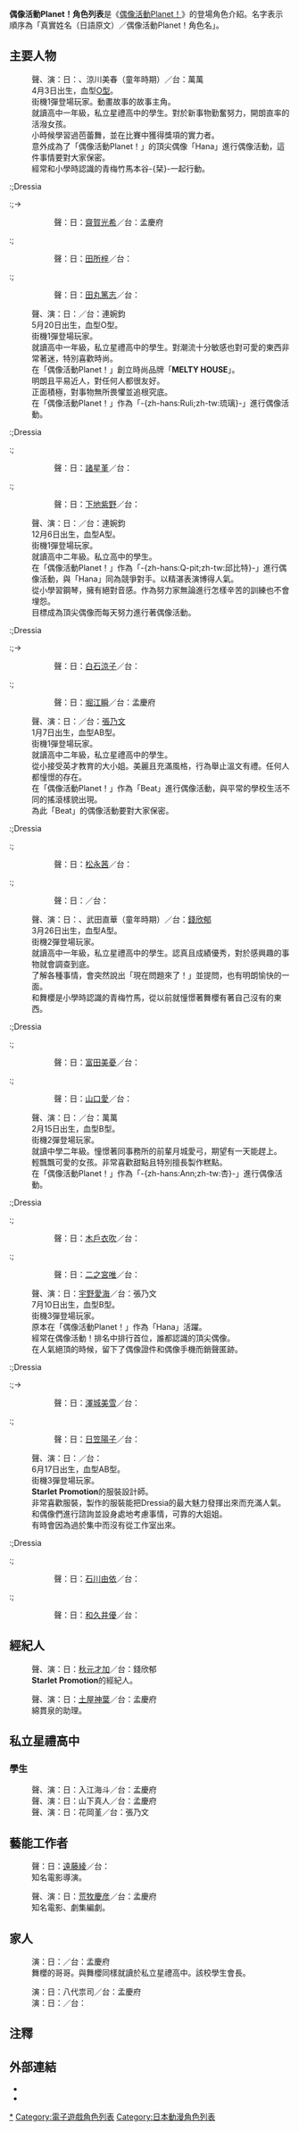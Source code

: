 {{noteTA
|T=zh:偶像活動Planet！角色列表;zh-hans:偶像活动Planet！角色列表;zh-hk:星夢學園Planet！角色列表;zh-tw:偶像學園Planet！角色列表;
|1=zh:偶像活動Planet！;zh-hans:偶像活动Planet！;zh-hk:星夢學園Planet！;zh-tw:偶像學園Planet！;
|2=zh:Dressia;zh-hans:裙灵;zh-tw:禮服妖精;
|3=zh:Hana;zh-hans:Hana;zh-tw:花奈;
}}
{{Variant-cnhktw}}

'''偶像活動Planet！角色列表'''是《[[偶像活動Planet！|偶像活動Planet！]]》的登場角色介紹。名字表示順序為「真實姓名（日語原文）／偶像活動Planet！角色名」。

== 主要人物 ==
;{{nihongo|音羽舞櫻／Hana|音羽 舞桜（おとは まお）／ハナ|Otoha Mao／-{Ha}-na}}
:聲、演：日：{{link-ja|伊達花彩}}、涼川美春（童年時期）／台：萬萬
:4月3日出生，血型[[ABO血型系統|O型]]。
:街機1彈登場玩家。動畫故事的故事主角。
:就讀高中一年級，私立星禮高中的學生。對於新事物勤奮努力，開朗直率的活潑女孩。
:小時候學習過芭蕾舞，並在比賽中獲得獎項的實力者。
:意外成為了「偶像活動Planet！」的頂尖偶像「Hana」進行偶像活動，這件事情要對大家保密。
:經常和小學時認識的青梅竹馬本谷-{栞}-一起行動。

:;Dressia
:;{{nihongo|極光天馬|オーロラペガサス|Aurora Pegasus}}→{{nihongo|天馬天使|ペガサスエンジェル|Pegasus Angel}}
::聲：日：[[齋賀光希|齋賀光希]]／台：孟慶府

:;{{nihongo|-{zh-hans:潇洒九尾;zh-tw:智慧九尾}-|スマートキュウビ|Smart Kyubi}}
::聲：日：[[田所梓|田所梓]]／台：

:;{{nihongo|純潔鳳凰|ピュアフルフェニックス|Pureful Phoenix}}
::聲：日：[[田丸篤志|田丸篤志]]／台：

;{{nihongo|珠樹琉璃／-{zh-hans:Ruli;zh-tw:琉璃}-|珠樹 るり（たまき るり）／ルリ|Tamaki Ruli／Ruli}}
:聲、演：日：{{link-ja|小椋梨央}}／台：連婉鈞
:5月20日出生，血型O型。
:街機1彈登場玩家。
:就讀高中一年級，私立星禮高中的學生。對潮流十分敏感也對可愛的東西非常著迷，特別喜歡時尚。
:在「偶像活動Planet！」創立時尚品牌「'''MELTY HOUSE'''」。
:明朗且平易近人，對任何人都很友好。
:正面積極，對事物無所畏懼並追根究底。
:在「偶像活動Planet！」作為「-{zh-hans:Ruli;zh-tw:琉璃}-」進行偶像活動。

:;Dressia
:;{{nihongo|-{zh-hans:明亮蓝宝石;zh-tw:彩輝藍寶石}-|ブライトサファイア|Bright Sapphire}}
::聲：日：[[諸星堇|諸星堇]]／台：

:;{{nihongo|光澤紅寶石|グロッシールビー|Glossy Ruby}}
::聲：日：[[下地紫野|下地紫野]]／台：

;{{nihongo|月城愛弓／-{zh-hans:Q-pit;zh-tw:邱比特}-|月城 愛弓（つきしろ あゆみ）／キューピット|Tsukishiro Ayumi／Q-pit}}
:聲、演：日：{{link-ja|瑞季}}／台：連婉鈞
:12月6日出生，血型A型。
:街機1彈登場玩家。
:就讀高中二年級。私立高中的學生。
:在「偶像活動Planet！」作為「-{zh-hans:Q-pit;zh-tw:邱比特}-」進行偶像活動，與「Hana」同為競爭對手。以精湛表演博得人氣。
:從小學習鋼琴，擁有絕對音感。作為努力家無論進行怎樣辛苦的訓練也不會埋怨。
:目標成為頂尖偶像而每天努力進行著偶像活動。

:;Dressia
:;{{nihongo|-{zh-hans:爱情射手座;zh-tw:愛心射手座}-|ラブサジタリウス|Love Sagittarius}}→{{nihongo|射手座銀河|サギタリウスミルキーウェイ|Sagittarius Milky Way}}
::聲：日：[[白石涼子|白石涼子]]／台：

:;{{nihongo|-{zh-hans:高贵狮子座;zh-tw:高潔白獅}-|ノーブルレオ|Noble Leo}}
::聲：日：[[堀江瞬|堀江瞬]]／台：孟慶府

;{{nihongo|梅小路響子／Beat|梅小路 響子（うめこうじ きょうこ）／ビート|Umekoji Kyoko／Beat}}
:聲、演：日：{{link-ja|長尾寧音}}／台：[[張乃文_(配音員)|張乃文]]
:1月7日出生，血型AB型。
:街機1彈登場玩家。
:就讀高中二年級，私立星禮高中的學生。
:從小接受英才教育的大小姐。美麗且充滿風格，行為舉止溫文有禮。任何人都憧憬的存在。
:在「偶像活動Planet！」作為「Beat」進行偶像活動，與平常的學校生活不同的搖滾樣貌出現。
:為此「Beat」的偶像活動要對大家保密。

:;Dressia
:;{{nihongo|-{zh-hans:血色摇滚;zh-tw:純血搖滾}-|ブラッディロック|Bloody Rock}}
::聲：日：[[松永茜|松永茜]]／台：

:;{{nihongo|-{zh-hans:嘻哈霹雳;zh-tw:Hip-Hop Break}-|ヒップホップブレイク|Hip Hop Break}}
::聲：日：{{link-ja|逢來凜|逢来りん}}／台：

;{{nihongo|本谷-{栞}-／-{zh-hans:Shiori;zh-tw:栞}-|本谷 栞（もとや しおり）／シオリ|Motoya Shiori／Shiori}}
:聲、演：日：{{link-ja|渡邊璃音}}、武田直華（童年時期）／台：[[錢欣郁|錢欣郁]]
:3月26日出生，血型A型。
:街機2彈登場玩家。
:就讀高中一年級，私立星禮高中的學生。認真且成績優秀，對於感興趣的事物就會調查到底。
:了解各種事情，會突然說出「現在問題來了！」並提問，也有明朗愉快的一面。
:和舞櫻是小學時認識的青梅竹馬，從以前就憧憬著舞櫻有著自己沒有的東西。

:;Dressia
:;{{nihongo|-{zh-hans:仙境故事;zh-tw:仙境物語}-|ワンダーランドテイル|Wonderland Tale}}
::聲：日：[[富田美憂|富田美憂]]／台：

:;{{nihongo|-{zh-hans:常春藤安眠;zh-tw:常春藤睡美人}-|アイビースリーピング|Ivy Sleeping}}
::聲：日：[[山口愛|山口愛]]／台：

;{{nihongo|栗六杏／-{zh-hans:Ann;zh-tw:杏}-|栗六 杏（くりむ あん）／アン|Kurimu Ann／Ann}}
:聲、演：日：{{link-ja|Amy|エイミー (女優)}}／台：萬萬
:2月15日出生，血型B型。
:街機2彈登場玩家。
:就讀中學二年級。憧憬著同事務所的前輩月城愛弓，期望有一天能趕上。
:輕飄飄可愛的女孩。非常喜歡甜點且特別擅長製作糕點。
:在「偶像活動Planet！」作為「-{zh-hans:Ann;zh-tw:杏}-」進行偶像活動。

:;Dressia
:;{{nihongo|-{zh-hans:甜蜜蛋糕;zh-tw:甜蜜蛋糕}-|スウィートホールケーキ|Sweet Whole Cake}}
::聲：日：[[木戶衣吹|木戶衣吹]]／台：

:;{{nihongo|-{zh-hans:时尚密瓜可丽饼;zh-tw:時尚哈密瓜可麗餅}-|ポップメロンクレープ|Pop Melon Crepe}}
::聲：日：[[二之宮唯|二之宮唯]]／台：

;{{nihongo|陽明咲／Rose|陽 明咲（ひなた めいさ）／ローズ|Hinata Meisa／Rose}}
:聲、演：日：[[宇野愛海|宇野愛海]]／台：張乃文
:7月10日出生，血型B型。
:街機3彈登場玩家。
:原本在「偶像活動Planet！」作為「Hana」活躍。
:經常在偶像活動！排名中排行首位，誰都認識的頂尖偶像。
:在人氣絕頂的時候，留下了偶像證件和偶像手機而銷聲匿跡。

:;Dressia
:;{{nihongo|奢華玫瑰|ラグジュアリーローゼ|Luxury Rose}}→{{nihongo|-{zh-hans:玫瑰世界树;zh-tw:玫瑰世界之樹}-|ローゼユグドラシル|Rose Yggdrasil}}
::聲：日：[[澤城美雪|澤城美雪]]／台：

:;{{nihongo|-{zh-hans:华美向日葵;zh-tw:優雅向日葵}-|リュクスサンフラワー|Luxe Sunflower}}
::聲：日：[[日笠陽子|日笠陽子]]／台：

;{{nihongo|糸井紗良／-{zh-hans:Sala;zh-tw:莎良}-|糸井 紗良（いとい さら）／サラ|Itoi Sala／Sala}}
:聲、演：日：{{link-ja|羽野瑠華}}／台：
:6月17日出生，血型AB型。
:街機3彈登場玩家。
:'''Starlet Promotion'''的服裝設計師。
:非常喜歡服裝，製作的服裝能把Dressia的最大魅力發揮出來而充滿人氣。
:和偶像們進行諮詢並設身處地考慮事情，可靠的大姐姐。
:有時會因為過於集中而沒有從工作室出來。

:;Dressia
:;{{nihongo|-{zh-hans:高级时装镜;zh-tw:高級訂製明鏡}-|オートクチュールミラー|Haute Couture Mirror}}
::聲：日：[[石川由依|石川由依]]／台：

:;{{nihongo|摩登香水|モダンオーデパルファム|Modern Eau de Parfum}}
::聲：日：[[和久井優|和久井優]]／台：

== 經紀人 ==
;{{nihongo|綿貫泉|綿貫 いずみ（わたぬき いずみ）|Watanuki Izumi}}
:聲、演：日：[[秋元才加|秋元才加]]／台：錢欣郁
:'''Starlet Promotion'''的經紀人。

;{{nihongo|瀨川樹|瀬川 樹（せかわ いつき）|Segawa Itsuki}}
:聲、演：日：[[土屋神葉|土屋神葉]]／台：孟慶府
:綿貫泉的助理。

== 私立星禮高中 ==
=== 學生 ===
;{{nihongo|桐畑敬斗|桐畑 敬斗（きりはた けいと）|Kirihata Keito}}
:聲、演：日：入江海斗／台：孟慶府
;{{nihongo|黑崎翔|黒崎 翔（くろさき しょう）|Kurosaki Sho}}
:聲、演：日：山下真人／台：孟慶府
;{{nihongo|堂場涼香|堂場 涼香（どうば りょうか）|Doba Ryoka}}
:聲、演：日：花岡堇／台：張乃文

== 藝能工作者 ==
;{{nihongo|片桐娜塔莉|片桐 ナタリー（かたぎり なたりー）|Katagiri Natarie}}
:聲：日：[[遠藤綾|遠藤綾]]／台：
:知名電影導演。

;{{nihongo|早柿聰一郎|早柿 聡一郎（はやがき そういちろう）|Hayagaki Soichiro}}
:聲、演：日：[[荒牧慶彦|荒牧慶彦]]／台：孟慶府
:知名電影、劇集編劇。

== 家人 ==
;{{nihongo|音羽奏|音羽 奏（おとは かなで）|Otoha Kanade}}
:演：日：{{link-ja|大江駿輔}}／台：孟慶府
:舞櫻的哥哥。與舞櫻同樣就讀於私立星禮高中。該校學生會長。

;{{nihongo|響子的父親|響子の父}}
:演：日：八代祟司／台：孟慶府
;{{nihongo|響子的母親|響子の母}}
:演：日：{{link-ja|遊井亮子}}／台：

== 注釋 ==
{{Reflist}}

== 外部連結 ==
* {{Official|http://www.aikatsu.net/character/|電視動畫／電視劇《偶像活動Planet！》官方網站人物介紹}}{{ja}}
* {{Official|https://www.tv-tokyo.co.jp/anime/aikatsuplanet/chara/|電視動畫／電視劇《偶像活動Planet！》東京電視台官網人物介紹}}{{ja}}

{{Aikatsu!}}
[[Category:Aikatsu！偶像活動！|*]]
[[Category:電子遊戲角色列表|Category:電子遊戲角色列表]]
[[Category:日本動漫角色列表|Category:日本動漫角色列表]]